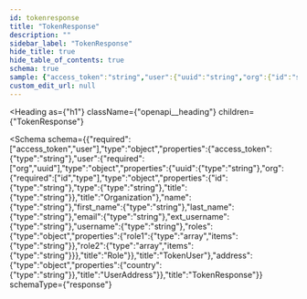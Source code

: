```yaml
---
id: tokenresponse
title: "TokenResponse"
description: ""
sidebar_label: "TokenResponse"
hide_title: true
hide_table_of_contents: true
schema: true
sample: {"access_token":"string","user":{"uuid":"string","org":{"id":"string","type":"string","title":"string"},"name":"string","first_name":"string","last_name":"string","email":"string","ext_username":"string","username":"string","roles":{"role1":["string"],"role2":["string"]}},"address":{"country":"string"}}
custom_edit_url: null
---
```



<Heading
  as={"h1"}
  className={"openapi__heading"}
  children={"TokenResponse"}
>
</Heading>





<Schema
  schema={{"required":["access_token","user"],"type":"object","properties":{"access_token":{"type":"string"},"user":{"required":["org","uuid"],"type":"object","properties":{"uuid":{"type":"string"},"org":{"required":["id","type"],"type":"object","properties":{"id":{"type":"string"},"type":{"type":"string"},"title":{"type":"string"}},"title":"Organization"},"name":{"type":"string"},"first_name":{"type":"string"},"last_name":{"type":"string"},"email":{"type":"string"},"ext_username":{"type":"string"},"username":{"type":"string"},"roles":{"type":"object","properties":{"role1":{"type":"array","items":{"type":"string"}},"role2":{"type":"array","items":{"type":"string"}}},"title":"Role"}},"title":"TokenUser"},"address":{"type":"object","properties":{"country":{"type":"string"}},"title":"UserAddress"}},"title":"TokenResponse"}}
  schemaType={"response"}
>
  
</Schema>
            